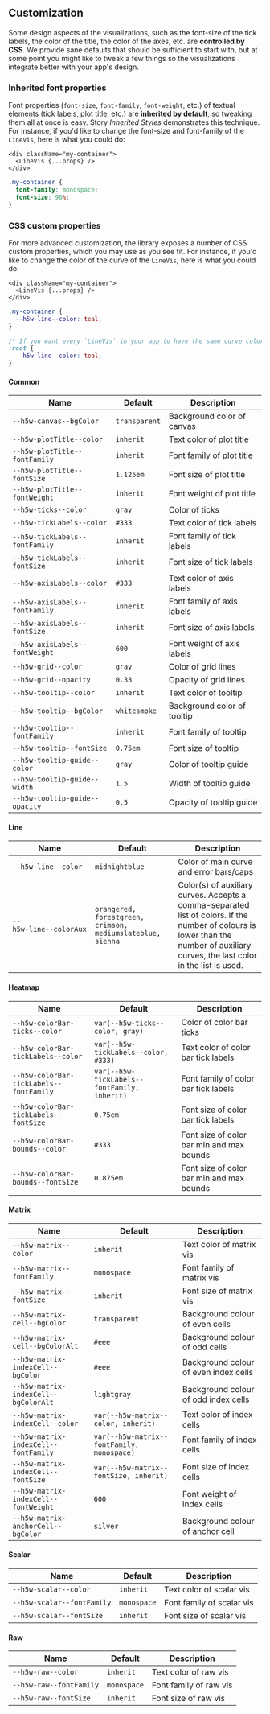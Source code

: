 
<Meta title="Customization" />

## Customization

Some design aspects of the visualizations, such as the font-size of the tick labels, the color of the title, the color of the axes, etc. are **controlled by CSS**.
We provide sane defaults that should be sufficient to start with, but at some point
you might like to tweak a few things so the visualizations integrate better with your app's design.

### Inherited font properties

Font properties (`font-size`, `font-family`, `font-weight`, etc.) of textual elements (tick labels, plot title, etc.) are **inherited by default**, so tweaking them all at once is easy.
Story <LinkTo kind="Building Blocks/VisCanvas" story="Inherited Styles">_Inherited Styles_</LinkTo> demonstrates this technique. For instance, if you'd like to change the font-size and font-family of the `LineVis`, here is what you could do:

```tsx
<div className="my-container">
  <LineVis {...props} />
</div>
```

```css
.my-container {
  font-family: monospace;
  font-size: 90%;
}
```

### CSS custom properties

For more advanced customization, the library exposes a number of CSS custom properties, which you may use
as you see fit. For instance, if you'd like to change the color of the curve of the `LineVis`, here is what you could do:

```tsx
<div className="my-container">
  <LineVis {...props} />
</div>
```

```css
.my-container {
  --h5w-line--color: teal;
}

/* If you want every `LineVis` in your app to have the same curve color, you could even use `:root` */
:root {
  --h5w-line--color: teal;
}
```

#### Common

| Name                           | Default       | Description                 |
| ------------------------------ | ------------- | --------------------------- |
| `--h5w-canvas--bgColor`        | `transparent` | Background color of canvas  |
| `--h5w-plotTitle--color`       | `inherit`     | Text color of plot title    |
| `--h5w-plotTitle--fontFamily`  | `inherit`     | Font family of plot title   |
| `--h5w-plotTitle--fontSize`    | `1.125em`     | Font size of plot title     |
| `--h5w-plotTitle--fontWeight`  | `inherit`     | Font weight of plot title   |
| `--h5w-ticks--color`           | `gray`        | Color of ticks              |
| `--h5w-tickLabels--color`      | `#333`        | Text color of tick labels   |
| `--h5w-tickLabels--fontFamily` | `inherit`     | Font family of tick labels  |
| `--h5w-tickLabels--fontSize`   | `inherit`     | Font size of tick labels    |
| `--h5w-axisLabels--color`      | `#333`        | Text color of axis labels   |
| `--h5w-axisLabels--fontFamily` | `inherit`     | Font family of axis labels  |
| `--h5w-axisLabels--fontSize`   | `inherit`     | Font size of axis labels    |
| `--h5w-axisLabels--fontWeight` | `600`         | Font weight of axis labels  |
| `--h5w-grid--color`            | `gray`        | Color of grid lines         |
| `--h5w-grid--opacity`          | `0.33`        | Opacity of grid lines       |
| `--h5w-tooltip--color`         | `inherit`     | Text color of tooltip       |
| `--h5w-tooltip--bgColor`       | `whitesmoke`  | Background color of tooltip |
| `--h5w-tooltip--fontFamily`    | `inherit`     | Font family of tooltip      |
| `--h5w-tooltip--fontSize`      | `0.75em`      | Font size of tooltip        |
| `--h5w-tooltip-guide--color`   | `gray`        | Color of tooltip guide      |
| `--h5w-tooltip-guide--width`   | `1.5`         | Width of tooltip guide      |
| `--h5w-tooltip-guide--opacity` | `0.5`         | Opacity of tooltip guide    |

#### Line

| Name                   | Default                                                    | Description                                                                                                                                                                        |
| ---------------------- | ---------------------------------------------------------- | ---------------------------------------------------------------------------------------------------------------------------------------------------------------------------------- |
| `--h5w‑line‑‑color`    | `midnightblue`                                             | Color of main curve and error bars/caps                                                                                                                                            |
| `--h5w‑line‑‑colorAux` | `orangered, forestgreen, crimson, mediumslateblue, sienna` | Color(s) of auxiliary curves. Accepts a comma-separated list of colors. If the number of colours is lower than the number of auxiliary curves, the last color in the list is used. |

#### Heatmap

| Name                                    | Default                                      | Description                               |
| --------------------------------------- | -------------------------------------------- | ----------------------------------------- |
| `--h5w-colorBar-ticks--color`           | `var(--h5w-ticks--color, gray)`              | Color of color bar ticks                  |
| `--h5w-colorBar-tickLabels--color`      | `var(--h5w-tickLabels--color, #333)`         | Text color of color bar tick labels       |
| `--h5w-colorBar-tickLabels--fontFamily` | `var(--h5w-tickLabels--fontFamily, inherit)` | Font family of color bar tick labels      |
| `--h5w-colorBar-tickLabels--fontSize`   | `0.75em`                                     | Font size of color bar tick labels        |
| `--h5w-colorBar-bounds--color`          | `#333`                                       | Font size of color bar min and max bounds |
| `--h5w-colorBar-bounds--fontSize`       | `0.875em`                                    | Font size of color bar min and max bounds |

#### Matrix

| Name                                 | Default                                    | Description                           |
| ------------------------------------ | ------------------------------------------ | ------------------------------------- |
| `--h5w-matrix--color`                | `inherit`                                  | Text color of matrix vis              |
| `--h5w-matrix--fontFamily`           | `monospace`                                | Font family of matrix vis             |
| `--h5w-matrix--fontSize`             | `inherit`                                  | Font size of matrix vis               |
| `--h5w-matrix-cell--bgColor`         | `transparent`                              | Background colour of even cells       |
| `--h5w-matrix-cell--bgColorAlt`      | `#eee`                                     | Background colour of odd cells        |
| `--h5w-matrix-indexCell--bgColor`    | `#eee`                                     | Background colour of even index cells |
| `--h5w-matrix-indexCell--bgColorAlt` | `lightgray`                                | Background colour of odd index cells  |
| `--h5w-matrix-indexCell--color`      | `var(--h5w-matrix--color, inherit)`        | Text color of index cells             |
| `--h5w-matrix-indexCell--fontFamily` | `var(--h5w-matrix--fontFamily, monospace)` | Font family of index cells            |
| `--h5w-matrix-indexCell--fontSize`   | `var(--h5w-matrix--fontSize, inherit)`     | Font size of index cells              |
| `--h5w-matrix-indexCell--fontWeight` | `600`                                      | Font weight of index cells            |
| `--h5w-matrix-anchorCell--bgColor`   | `silver`                                   | Background colour of anchor cell      |

#### Scalar

| Name                       | Default     | Description               |
| -------------------------- | ----------- | ------------------------- |
| `--h5w-scalar--color`      | `inherit`   | Text color of scalar vis  |
| `--h5w-scalar--fontFamily` | `monospace` | Font family of scalar vis |
| `--h5w-scalar--fontSize`   | `inherit`   | Font size of scalar vis   |

#### Raw

| Name                    | Default     | Description            |
| ----------------------- | ----------- | ---------------------- |
| `--h5w-raw--color`      | `inherit`   | Text color of raw vis  |
| `--h5w-raw--fontFamily` | `monospace` | Font family of raw vis |
| `--h5w-raw--fontSize`   | `inherit`   | Font size of raw vis   |
